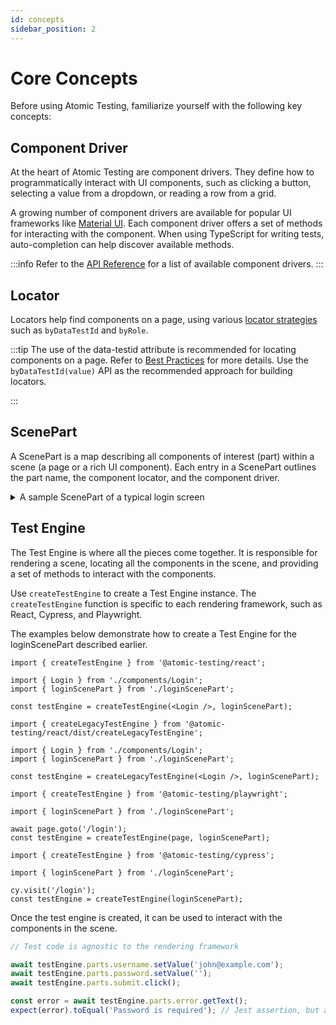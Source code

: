 ```yaml
---
id: concepts
sidebar_position: 2
---
```



# Core Concepts

Before using Atomic Testing, familiarize yourself with the following key concepts:

## Component Driver

At the heart of Atomic Testing are component drivers. They define how to programmatically interact with UI components, such as clicking a button, selecting a value from a dropdown, or reading a row from a grid.

A growing number of component drivers are available for popular UI frameworks like [Material UI](https://mui.com). Each component driver offers a set of methods for interacting with the component. When using TypeScript for writing tests, auto-completion can help discover available methods.

:::info
Refer to the [API Reference](./api-overview.mdx#component-drivers) for a list of available component drivers.
:::

## Locator

Locators help find components on a page, using various [locator strategies](./api-overview.mdx#locator) such as `byDataTestId` and `byRole`.

:::tip
The use of the data-testid attribute is recommended for locating components on a page. Refer to [Best Practices](./best-practices.mdx#data-testid) for more details. Use the `byDataTestId(value)` API as the recommended approach for building locators.

:::

## ScenePart

A ScenePart is a map describing all components of interest (part) within a scene (a page or a rich UI component). Each entry in a ScenePart outlines the part name, the component locator, and the component driver.

<details>
  <summary>A sample ScenePart of a typical login screen</summary>
  <CodeBlock language='ts'>{loginScreenScenePart}</CodeBlock>
</details>

## Test Engine

The Test Engine is where all the pieces come together. It is responsible for rendering a scene, locating all the components in the scene, and providing a set of methods to interact with the components.

Use `createTestEngine` to create a Test Engine instance. The `createTestEngine` function is specific to each rendering framework, such as React, Cypress, and Playwright.

The examples below demonstrate how to create a Test Engine for the loginScenePart described earlier.


<Tabs>

<TabItem value="react" label="React 18+">

```tsx
import { createTestEngine } from '@atomic-testing/react';

import { Login } from './components/Login';
import { loginScenePart } from './loginScenePart';

const testEngine = createTestEngine(<Login />, loginScenePart);
```

</TabItem>

<TabItem value="react-legacy" label="React 17">

```tsx
import { createLegacyTestEngine } from '@atomic-testing/react/dist/createLegacyTestEngine';

import { Login } from './components/Login';
import { loginScenePart } from './loginScenePart';

const testEngine = createLegacyTestEngine(<Login />, loginScenePart);
```

</TabItem>

<TabItem value="playwright" label="Playwright">

```tsx
import { createTestEngine } from '@atomic-testing/playwright';

import { loginScenePart } from './loginScenePart';

await page.goto('/login');
const testEngine = createTestEngine(page, loginScenePart);
```

</TabItem>

<TabItem value="cypress" label="Cypress">

```tsx
import { createTestEngine } from '@atomic-testing/cypress';

import { loginScenePart } from './loginScenePart';

cy.visit('/login');
const testEngine = createTestEngine(loginScenePart);
```

</TabItem>
</Tabs>

Once the test engine is created, it can be used to interact with the components in the scene.

```ts
// Test code is agnostic to the rendering framework

await testEngine.parts.username.setValue('john@example.com');
await testEngine.parts.password.setValue('');
await testEngine.parts.submit.click();

const error = await testEngine.parts.error.getText();
expect(error).toEqual('Password is required'); // Jest assertion, but any assertion library can be used
```
